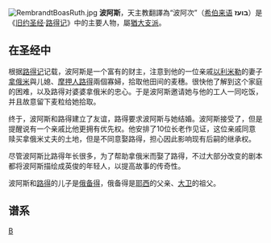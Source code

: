 [[File:RembrandtBoasRuth.jpg|thumb]]
'''波阿斯'''，天主教翻譯為“波阿次”（[[希伯来语|希伯来语]] '''בועז'''）是《[[旧约圣经|旧约圣经]]·[[路得记|路得记]]》中的主要人物，屬[[猶大支派|猶大支派]]。

== 在圣经中 ==
根据[[路得记|路得记]]记载，波阿斯是一个富有的财主，注意到他的一位亲戚[[以利米勒|以利米勒]]的妻子[[拿俄米|拿俄米]]與儿媳、[[摩押人|摩押人]][[路得记|路得]]兩個寡婦，拾取他田间的麦穗。很快他了解到这个家庭的困难，以及路得对婆婆拿俄米的忠心。于是波阿斯邀请她与他的工人一同吃饭，并且故意留下麦粒给她拾取。

终于，波阿斯和路得建立了友谊，路得要求波阿斯与她结婚。波阿斯接受了，但是提醒说有一个亲戚比他更拥有优先权。他安排了10位长老作见证，这位亲戚同意赎买拿俄米丈夫的土地，但是不同意娶路得，担心因此影响现有后嗣的继承权。

尽管波阿斯比路得年长很多，为了帮助拿俄米而娶了路得，不过大部分改变的剧本都将波阿斯描绘成英俊的年轻人，以提高故事的传奇性。

波阿斯和[[路得|路得]]的儿子是[[俄备得|俄备得]]，俄备得是[[耶西|耶西]]的父亲、[[大卫|大卫]]的祖父。

== 谱系 ==
{{Adam to David}}

[[Category:圣经人物|B]]